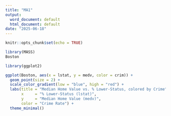 ```yaml
---
title: "MA1"
output:
  word_document: default
  html_document: default
date: "2025-06-18"
---
```


```r
knitr::opts_chunk$set(echo = TRUE)
```

```r
library(MASS)
Boston

library(ggplot2)
```


```r
ggplot(Boston, aes(x = lstat, y = medv, color = crim)) +
  geom_point(size = 2) +
  scale_color_gradient(low = "blue", high = "red") +
  labs(title = "Median Home Value vs. % Lower-Status, colored by Crime",
       x     = "% Lower-Status (lstat)",
       y     = "Median Home Value (medv)",
       color = "Crime Rate") +
  theme_minimal()
```




